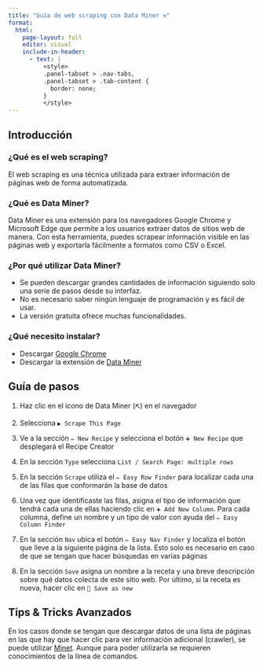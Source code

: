```yaml
---
title: "Guía de web scraping con Data Miner ⚒️"
format: 
  html:
    page-layout: full
    editor: visual
    include-in-header:
      - text: |
          <style>
          .panel-tabset > .nav-tabs,
          .panel-tabset > .tab-content {
            border: none;
          }
          </style>
---
```


::: {.panel-tabset .nav-pills}

## Introducción

### ¿Qué es el web scraping?

El web scraping es una técnica utilizada para extraer información de páginas web de forma automatizada.

### ¿Qué es Data Miner?

Data Miner es una extensión para los navegadores Google Chrome y Microsoft Edge que permite a los usuarios extraer datos de sitios web de manera. Con esta herramienta, puedes scrapear información visible en las páginas web y exportarla fácilmente a formatos como CSV o Excel.

### ¿Por qué utilizar Data Miner?

- Se pueden descargar grandes cantidades de información siguiendo solo una serie de pasos desde su interfaz.
- No es necesario saber ningún lenguaje de programación y es fácil de usar.
- La versión gratuita ofrece muchas funcionalidades.

### ¿Qué necesito instalar?

- Descargar [Google Chrome](https://www.google.com/intl/es-419/chrome/dr/download/)
- Descargar la extensión de [Data Miner](https://chromewebstore.google.com/detail/data-scraper-easy-web-scr/nndknepjnldbdbepjfgmncbggmopgden)

## Guía de pasos

1. Haz clic en el icono de Data Miner (`⛏️`) en el navegador

2. Selecciona `▶️ Scrape This Page`

3. Ve a la sección `✏️ New Recipe` y selecciona el botón `➕ New Recipe` que desplegará el Recipe Creator

4. En la sección `Type` selecciona `List / Search Page: multiple rows`

5. En la sección `Scrape` utiliza el `✏️ Easy Row Finder` para localizar cada una de las filas que conformarán la base de datos

6. Una vez que identificaste las filas, asigna el tipo de información que tendrá cada una de ellas haciendo clic en `➕ Add New Column`. Para cada columna, define un nombre y un tipo de valor con ayuda del `✏️ Easy Column Finder`

7. En la sección `Nav` ubica el botón `✏️ Easy Nav Finder` y localiza el botón que lleve a la siguiente página de la lista. Esto solo es necesario en caso de que se tengan que hacer búsquedas en varias páginas

8. En la sección `Save` asigna un nombre a la receta y una breve descripción sobre qué datos colecta de este sitio web. Por último, si la receta es nueva, hacer clic en `💾 Save as new`


## Tips & Tricks Avanzados

En los casos donde se tengan que descargar datos  de una lista de páginas en las que hay que hacer clic para ver información adicional (crawler), se puede utilizar [Minet](https://github.com/medialab/minet). Aunque para poder utilizarla se requieren conocimientos de la línea de comandos.

:::